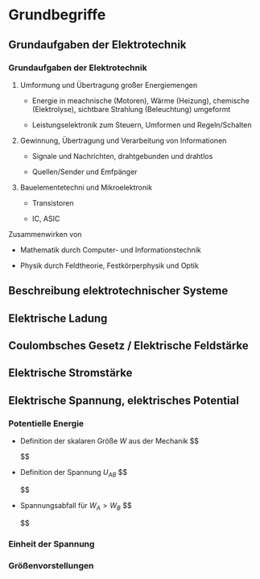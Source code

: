 # Grundbegriffe {#sec:grundbegriffe}

## Grundaufgaben der Elektrotechnik {#sec:grund-der-elektr}

:::: frame
### Grundaufgaben der Elektrotechnik {#grundaufgaben-der-elektrotechnik}

1.  Umformung und Übertragung großer Energiemengen

    -   Energie in meachnische (Motoren), Wärme (Heizung), chemische
        (Elektrolyse), sichtbare Strahlung (Beleuchtung) umgeformt

    -   Leistungselektronik zum Steuern, Umformen und Regeln/Schalten

2.  Gewinnung, Übertragung und Verarbeitung von Informationen

    -   Signale und Nachrichten, drahtgebunden und drahtlos

    -   Quellen/Sender und Emfpänger

3.  Bauelementetechni und Mikroelektronik

    -   Transistoren

    -   IC, ASIC

::: block
Zusammenwirken von

-   [Mathematik]{.alert} durch Computer- und Informationstechnik

-   [Physik]{.alert} durch Feldtheorie, Festkörperphysik und Optik
:::
::::

## Beschreibung elektrotechnischer Systeme {#sec:beschr-elektr-syst}

## Elektrische Ladung {#sec:elektrische-ladung}

## Coulombsches Gesetz / Elektrische Feldstärke {#sec:coulombsches-gesetz}

## Elektrische Stromstärke {#sec:elektr-stromst}

## Elektrische Spannung, elektrisches Potential {#sec:elektr-spann}

::: frame
### Potentielle Energie

-   Definition der skalaren Größe $W$ aus der Mechanik $$\begin{aligned}
          \di W &= \mathbf{F} \cdot \di \mathbf{s} = Q \mathbf{E}\cdot \di \mathbf{s} \\
          \Delta W &= (W_A-W_B) + W_{AB} = \int_A^B \mathbf{F} \cdot \di\mathbf{s} = Q \int_A^B \mathbf{E} \cdot \di\mathbf{s} \equiv Q U_{AB}
        
    \end{aligned}$$

-   Definition der Spannung $U_{AB}$ $$\begin{aligned}
          U_{AB} &= \frac{W_A - W_B}{Q} = \frac{W_{AB}}{Q} = \vp_A - \vp_B
        
    \end{aligned}$$

-   Spannungsabfall für $W_A > W_B$ $$\begin{aligned}
          U_{AB} &= \int_A^B \mathbf{E \cdot \di\mathbf{s}}
        
    \end{aligned}$$
:::

::: frame
### Einheit der Spannung
:::

::: frame
### Größenvorstellungen
:::
